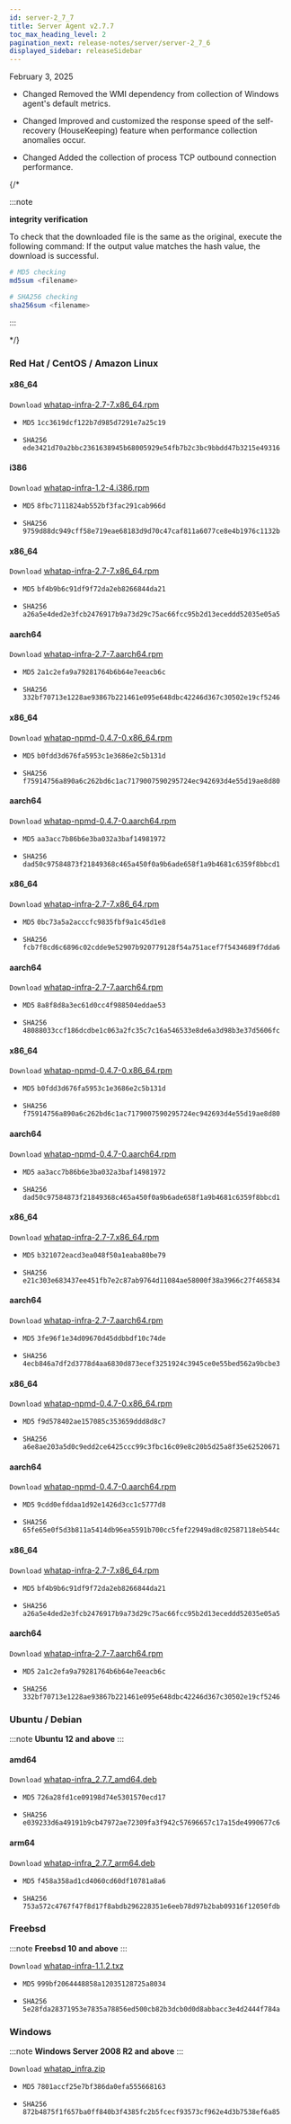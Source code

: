 ```yaml
---
id: server-2_7_7
title: Server Agent v2.7.7
toc_max_heading_level: 2
pagination_next: release-notes/server/server-2_7_6
displayed_sidebar: releaseSidebar
---
```


February 3, 2025

- <Status priority='1'>Changed</Status> Removed the WMI dependency from collection of Windows agent's default metrics.

- <Status priority='1'>Changed</Status> Improved and customized the response speed of the self-recovery (HouseKeeping) feature when performance collection anomalies occur.

- <Status priority='1'>Changed</Status> Added the collection of process TCP outbound connection performance.

{/\* 

:::note 

**integrity verification** 

To check that the downloaded file is the same as the original, execute the following command: If the output value matches the hash value, the download is successful.

```bash
# MD5 checking
md5sum <filename>

# SHA256 checking
sha256sum <filename>
```

::: 

\*/}

### Red Hat / CentOS / Amazon Linux

<Tabs>
<TabItem value="6Server6" label="6Server6 / 6" default>

#### x86_64

<code class='my'>Download</code> [whatap-infra-2.7-7.x86_64.rpm](https://repo.whatap.io/centos/6/x86_64/whatap-infra-2.7-7.x86_64.rpm)

- <code class='Beta'>MD5</code> `1cc3619dcf122b7d985d7291e7a25c19`

- <code class='Beta'>SHA256</code> `ede3421d70a2bbc2361638945b68005929e54fb7b2c3bc9bbdd47b3215e49316`

#### i386

<code class='my'>Download</code> [whatap-infra-1.2-4.i386.rpm](https://repo.whatap.io/centos/6/i386/whatap-infra-1.2-4.i386.rpm)

- <code class='Beta'>MD5</code> `8fbc7111824ab552bf3fac291cab966d`

- <code class='Beta'>SHA256</code> `9759d88dc949cff58e719eae68183d9d70c47caf811a6077ce8e4b1976c1132b`
  </TabItem>
  <TabItem value="7Server7" label="7Server7 / 7" default>

#### x86_64

<code class='my'>Download</code> [whatap-infra-2.7-7.x86_64.rpm](https://repo.whatap.io/centos/7/x86_64/whatap-infra-2.7-7.x86_64.rpm)

- <code class='Beta'>MD5</code> `bf4b9b6c91df9f72da2eb8266844da21`

- <code class='Beta'>SHA256</code> `a26a5e4ded2e3fcb2476917b9a73d29c75ac66fcc95b2d13eceddd52035e05a5`

#### aarch64

<code class='my'>Download</code> [whatap-infra-2.7-7.aarch64.rpm](https://repo.whatap.io/centos/7/aarch64/whatap-infra-2.7-7.aarch64.rpm)

- <code class='Beta'>MD5</code> `2a1c2efa9a79281764b6b64e7eeacb6c`

- <code class='Beta'>SHA256</code> `332bf70713e1228ae93867b221461e095e648dbc42246d367c30502e19cf5246`

#### x86_64

<code class='my'>Download</code> [whatap-npmd-0.4.7-0.x86_64.rpm](https://repo.whatap.io/centos/7/x86_64/whatap-npmd-0.4.7-0.x86_64.rpm)

- <code class='Beta'>MD5</code> `b0fdd3d676fa5953c1e3686e2c5b131d`

- <code class='Beta'>SHA256</code> `f75914756a890a6c262bd6c1ac7179007590295724ec942693d4e55d19ae8d80`

#### aarch64

<code class='my'>Download</code> [whatap-npmd-0.4.7-0.aarch64.rpm](https://repo.whatap.io/centos/7/aarch64/whatap-npmd-0.4.7-0.aarch64.rpm)

- <code class='Beta'>MD5</code> `aa3acc7b86b6e3ba032a3baf14981972`

- <code class='Beta'>SHA256</code> `dad50c97584873f21849368c465a450f0a9b6ade658f1a9b4681c6359f8bbcd1`
  </TabItem>
  <TabItem value="8Server8" label="8Server8 / 8" default>

#### x86_64

<code class='my'>Download</code> [whatap-infra-2.7-7.x86_64.rpm](https://repo.whatap.io/centos/8/x86_64/whatap-infra-2.7-7.x86_64.rpm)

- <code class='Beta'>MD5</code> `0bc73a5a2acccfc9835fbf9a1c45d1e8`

- <code class='Beta'>SHA256</code> `fcb7f8cd6c6896c02cdde9e52907b920779128f54a751acef7f5434689f7dda6`

#### aarch64

<code class='my'>Download</code> [whatap-infra-2.7-7.aarch64.rpm](https://repo.whatap.io/centos/8/aarch64/whatap-infra-2.7-7.aarch64.rpm)

- <code class='Beta'>MD5</code> `8a8f8d8a3ec61d0cc4f988504eddae53`

- <code class='Beta'>SHA256</code> `48088033ccf186dcdbe1c063a2fc35c7c16a546533e8de6a3d98b3e37d5606fc`

#### x86_64

<code class='my'>Download</code> [whatap-npmd-0.4.7-0.x86_64.rpm](https://repo.whatap.io/centos/8/x86_64/whatap-npmd-0.4.7-0.x86_64.rpm)

- <code class='Beta'>MD5</code> `b0fdd3d676fa5953c1e3686e2c5b131d`

- <code class='Beta'>SHA256</code> `f75914756a890a6c262bd6c1ac7179007590295724ec942693d4e55d19ae8d80`

#### aarch64

<code class='my'>Download</code> [whatap-npmd-0.4.7-0.aarch64.rpm](https://repo.whatap.io/centos/8/aarch64/whatap-npmd-0.4.7-0.aarch64.rpm)

- <code class='Beta'>MD5</code> `aa3acc7b86b6e3ba032a3baf14981972`

- <code class='Beta'>SHA256</code> `dad50c97584873f21849368c465a450f0a9b6ade658f1a9b4681c6359f8bbcd1`
  </TabItem>
  <TabItem value="9Server9" label="9Server9 / 9" default>

#### x86_64

<code class='my'>Download</code> [whatap-infra-2.7-7.x86_64.rpm](https://repo.whatap.io/centos/9/x86_64/whatap-infra-2.7-7.x86_64.rpm)

- <code class='Beta'>MD5</code> `b321072eacd3ea048f50a1eaba80be79`

- <code class='Beta'>SHA256</code> `e21c303e683437ee451fb7e2c87ab9764d11084ae58000f38a3966c27f465834`

#### aarch64

<code class='my'>Download</code> [whatap-infra-2.7-7.aarch64.rpm](https://repo.whatap.io/centos/9/aarch64/whatap-infra-2.7-7.aarch64.rpm)

- <code class='Beta'>MD5</code> `3fe96f1e34d09670d45ddbbdf10c74de`

- <code class='Beta'>SHA256</code> `4ecb846a7df2d3778d4aa6830d873ecef3251924c3945ce0e55bed562a9bcbe3`

#### x86_64

<code class='my'>Download</code> [whatap-npmd-0.4.7-0.x86_64.rpm](https://repo.whatap.io/centos/9/x86_64/whatap-npmd-0.4.7-0.x86_64.rpm)

- <code class='Beta'>MD5</code> `f9d578402ae157085c353659ddd8d8c7`

- <code class='Beta'>SHA256</code> `a6e8ae203a5d0c9edd2ce6425ccc99c3fbc16c09e8c20b5d25a8f35e62520671`

#### aarch64

<code class='my'>Download</code> [whatap-npmd-0.4.7-0.aarch64.rpm](https://repo.whatap.io/centos/9/aarch64/whatap-npmd-0.4.7-0.aarch64.rpm)

- <code class='Beta'>MD5</code> `9cdd0efddaa1d92e1426d3cc1c5777d8`

- <code class='Beta'>SHA256</code> `65fe65e0f5d3b811a5414db96ea5591b700cc5fef22949ad8c02587118eb544c`

</TabItem>
<TabItem value="amazonlinux2" label="amazonlinux2" default>

#### x86_64

<code class='my'>Download</code> [whatap-infra-2.7-7.x86_64.rpm](https://repo.whatap.io/centos/latest/x86_64/whatap-infra-2.7-7.x86_64.rpm)

- <code class='Beta'>MD5</code> `bf4b9b6c91df9f72da2eb8266844da21`

- <code class='Beta'>SHA256</code> `a26a5e4ded2e3fcb2476917b9a73d29c75ac66fcc95b2d13eceddd52035e05a5`

#### aarch64

<code class='my'>Download</code> [whatap-infra-2.7-7.aarch64.rpm](https://repo.whatap.io/centos/latest/aarch64/whatap-infra-2.7-7.aarch64.rpm)

- <code class='Beta'>MD5</code> `2a1c2efa9a79281764b6b64e7eeacb6c`

- <code class='Beta'>SHA256</code> `332bf70713e1228ae93867b221461e095e648dbc42246d367c30502e19cf5246`
  </TabItem>

</Tabs>

### Ubuntu / Debian

:::note
**Ubuntu 12 and above**
:::

#### amd64

<code class='my'>Download</code> [whatap-infra_2.7.7_amd64.deb](https://repo.whatap.io/debian/unstable/whatap-infra_2.7.7_amd64.deb)

- <code class='Beta'>MD5</code> `726a28fd1ce09198d74e5301570ecd17`

- <code class='Beta'>SHA256</code> `e039233d6a49191b9cb47972ae72309fa3f942c57696657c17a15de4990677c6`

#### arm64

<code class='my'>Download</code> [whatap-infra_2.7.7_arm64.deb](https://repo.whatap.io/debian/unstable/whatap-infra_2.7.7_arm64.deb)

- <code class='Beta'>MD5</code> `f458a358ad1cd4060cd60df10781a8a6`

- <code class='Beta'>SHA256</code> `753a572c4767f47f8d17f8abdb296228351e6eeb78d97b2bab09316f12050fdb`

### Freebsd

:::note
**Freebsd 10 and above**
:::

<code class='my'>Download</code> [whatap-infra-1.1.2.txz](https://repo.whatap.io/freebsd/10/whatap-infra-1.1.2.txz)

- <code class='Beta'>MD5</code> `999bf2064448858a12035128725a8034`

- <code class='Beta'>SHA256</code> `5e28fda28371953e7835a78856ed500cb82b3dcb0d0d8abbacc3e4d2444f784a`

### Windows

:::note
**Windows Server 2008 R2 and above**
:::

<code class='my'>Download</code> [whatap_infra.zip](https://repo.whatap.io/windows/whatap_infra.zip)

- <code class='Beta'>MD5</code> `7801accf25e7bf386da0efa555668163`

- <code class='Beta'>SHA256</code> `872b4875f1f657ba0ff840b3f4385fc2b5fcecf93573cf962e4d3b7538ef6a85`

